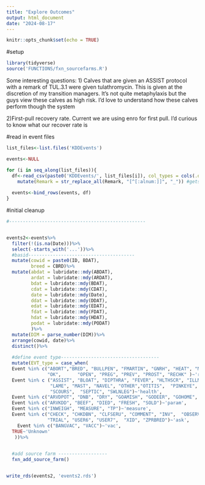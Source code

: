 ```yaml
---
title: "Explore Outcomes"
output: html_document
date: "2024-08-17"
---
```


```r
knitr::opts_chunk$set(echo = TRUE)
```

#setup
```r
library(tidyverse)
source('FUNCTIONS/fxn_sourcefarms.R')

```
Some interesting questions:
1) Calves that are given an ASSIST protocol with a remark of TUL.3.1 were given tulathromycin. This is given at the discretion of my transition managers. It’s not quite metaphylaxis but the guys view these calves as high risk. I’d love to understand how these calves perform though the system


2)First-pull recovery rate. Current we are using enro for first pull. I’d curious to know what our recover rate is

#read in event files
```r
list_files<-list.files('KDDEvents')

events<-NULL

for (i in seq_along(list_files)){
  df<-read_csv(paste0('KDDEvents/', list_files[i]), col_types = cols(.default = 'c'))%>% #reads in all data as character string
    mutate(Remark = str_replace_all(Remark, "[^[:alnum:]]", "_")) #gets rid of weird characters that mess up encoding or parsing
    
  events<-bind_rows(events, df)
}

```
#initial cleanup
```r

#--------------------------------------------------


events2<-events%>%
  filter(!(is.na(Date)))%>%
  select(-starts_with('...'))%>%
  #basid--------------------------------------- 
  mutate(cowid = paste0(ID, BDAT), 
         breed = CBRD)%>%
  mutate(abdat = lubridate::mdy(ABDAT),
         ardat = lubridate::mdy(ARDAT),
         bdat = lubridate::mdy(BDAT), 
         cdat = lubridate::mdy(CDAT), 
         date = lubridate::mdy(Date), 
         ddat = lubridate::mdy(DDAT),
         edat = lubridate::mdy(EDAT), 
         fdat = lubridate::mdy(FDAT), 
         hdat = lubridate::mdy(HDAT),
         podat = lubridate::mdy(PODAT)
         )%>%
  mutate(DIM = parse_number(DIM))%>%
  arrange(cowid, date)%>%
  distinct()%>%
  
  #define event type------------------------------------
  mutate(EVT_type = case_when(
  Event %in% c("ABORT","BRED", "BULLPEN", "FMARTIN", "GNRH", "HEAT", "MV2AI", 
               "OK",      "OPEN", "PREG", "PREV", "PROST", "RECHK" )~'repro', 
  Event %in% c ("ASSIST", "BLOAT", "DIPTHRA", "FEVER", "HLTHSCR", "ILLMISC", "INDIG", "INJURY", 
                "LAME", "MAST", "NAVEL", "OTHER","OTITIS",  "PINKEYE", "PNEU", "RP", 
                "SCOURS",  "SEPTIC", "SWLNLEG")~'health', 
  Event %in% c("ARVDPOT", "DNB", "DRY", "GOAMISH", "GODEER", "GOHOME",  "MOVE")~'mgmt', 
  Event %in% c("ARVKDD", "BEEF", "DIED", "FRESH", "SOLD")~'param', 
  Event %in% c("INWEIGH", "MEASURE", "TP")~'measure',
  Event %in% c("CHECK", "CHKDBN", "CLFSERU", "COMMENT", "INV",  "OBSERVE", "TBTEST",  
               "TRIAL", "USER6", "USER7",  "XID", "ZPRBRED")~'ask', 
    Event %in% c("BANGVAC", "VACC")~'vac', 
  TRUE~'Unknown'
   ))%>%
  

  #add source farm ------------------
  fxn_add_source_farm()


write_rds(events2, 'events2.rds')

  
```






